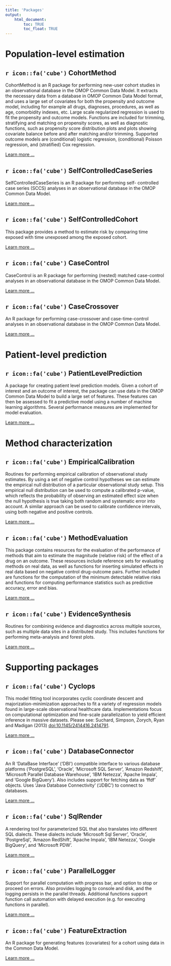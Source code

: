 ```yaml
---
title: 'Packages'
output: 
    html_document:
        toc: TRUE
        toc_float: TRUE
---
```

# Population-level estimation

## `r icon::fa('cube')` CohortMethod 

CohortMethod is an R package for performing new-user cohort studies
    in an observational database in the OMOP Common Data Model. It extracts the
    necessary data from a database in OMOP Common Data Model format, and uses a
    large set of covariates for both the propensity and outcome model, including for
    example all drugs, diagnoses, procedures, as well as age, comorbidity indexes,
    etc. Large scale regularized regression is used to fit the propensity and
    outcome models. Functions are included for trimming, stratifying and matching
    on propensity scores, as well as diagnostic functions, such as propensity score
    distribution plots and plots showing covariate balance before and after matching
    and/or trimming. Supported outcome models are (conditional) logistic regression,
    (conditional) Poisson regression, and (stratified) Cox regression.

[Learn more ...](https://ohdsi.github.io/CohortMethod)

## `r icon::fa('cube')` SelfControlledCaseSeries 

SelfControlledCaseSeries is an R package for performing self-
    controlled case series (SCCS) analyses in an observational database in the OMOP
    Common Data Model.

[Learn more ...](https://ohdsi.github.io/SelfControlledCaseSeries)

## `r icon::fa('cube')` SelfControlledCohort 

This package provides a method to estimate risk by comparing time
    exposed with time unexposed among the exposed cohort.

[Learn more ...](https://ohdsi.github.io/SelfControlledCohort)

## `r icon::fa('cube')` CaseControl 

CaseControl is an R package for performing (nested) matched case-control analyses in an observational database in the OMOP Common Data Model.

[Learn more ...](https://ohdsi.github.io/CaseControl)

## `r icon::fa('cube')` CaseCrossover 

An R package for performing case-crossover and case-time-control analyses in an observational database in the OMOP Common Data Model.

[Learn more ...](https://ohdsi.github.io/CaseCrossover)

# Patient-level prediction

## `r icon::fa('cube')` PatientLevelPrediction 

A package for creating patient level prediction models. Given a
    cohort of interest and an outcome of interest, the package can use data in the
    OMOP Common Data Model to build a large set of features. These features can then
    be assessed to fit a predictive model using a number of machine learning algorithms.
    Several performance measures are implemented for model evaluation.

[Learn more ...](https://github.com/OHDSI/PatientLevelPrediction)

# Method characterization

## `r icon::fa('cube')` EmpiricalCalibration 

Routines for performing empirical calibration of observational
    study estimates. By using a set of negative control hypotheses we can
    estimate the empirical null distribution of a particular observational
    study setup. This empirical null distribution can be used to compute a
    calibrated p-value, which reflects the probability of observing an
    estimated effect size when the null hypothesis is true taking both random
    and systematic error into account. A similar approach can be used to
	calibrate confidence intervals, using both negative and positive controls.

[Learn more ...](https://ohdsi.github.io/EmpiricalCalibration)

## `r icon::fa('cube')` MethodEvaluation 

This package contains resources for the evaluation of the
    performance of methods that aim to estimate the magnitude (relative risk) of
    the effect of a drug on an outcome. These resources include reference sets for
    evaluating methods on real data, as well as functions for inserting simulated
    effects in real data based on negative control drug-outcome pairs. Further
    included are functions for the computation of the minimum detectable relative
    risks and functions for computing performance statistics such as predictive
    accuracy, error and bias.

[Learn more ...](https://github.com/OHDSI/MethodEvaluation)

## `r icon::fa('cube')` EvidenceSynthesis 

Routines for combining evidence and diagnostics across multiple 
   sources, such as multiple data sites in a distributed study. This includes functions
   for performing meta-analysis and forest plots.

[Learn more ...](https://github.com/OHDSI/EvidenceSynthesis)

# Supporting packages

## `r icon::fa('cube')` Cyclops 

This model fitting tool incorporates cyclic coordinate descent and
    majorization-minimization approaches to fit a variety of regression models
    found in large-scale observational healthcare data.  Implementations focus
    on computational optimization and fine-scale parallelization to yield
    efficient inference in massive datasets.  Please see:
    Suchard, Simpson, Zorych, Ryan and Madigan (2013) <doi:10.1145/2414416.2414791>.

[Learn more ...](https://ohdsi.github.io/Cyclops)

## `r icon::fa('cube')` DatabaseConnector 

An R 'DataBase Interface' ('DBI') compatible interface to various database platforms ('PostgreSQL', 'Oracle', 'Microsoft SQL Server', 
    'Amazon Redshift', 'Microsoft Parallel Database Warehouse', 'IBM Netezza', 'Apache Impala', and 'Google BigQuery'). Also includes support for
    fetching data as 'ffdf' objects. Uses 'Java Database Connectivity' ('JDBC') to connect to databases.

[Learn more ...](https://ohdsi.github.io/DatabaseConnector)

## `r icon::fa('cube')` SqlRender 

A rendering tool for parameterized SQL that also translates into
    different SQL dialects.  These dialects include 'Microsoft Sql Server', 'Oracle', 
    'PostgreSql', 'Amazon RedShift', 'Apache Impala', 'IBM Netezza', 'Google BigQuery', and 'Microsoft PDW'.

[Learn more ...](https://ohdsi.github.io/SqlRender)

## `r icon::fa('cube')` ParallelLogger 

Support for parallel computation with progress bar, and option to stop or proceed on errors. Also provides logging to console and disk, 
    and the logging persists in the parallel threads. Additional functions support function call automation with delayed execution (e.g. for executing functions in
    parallel).

[Learn more ...](https://ohdsi.github.io/ParallelLogger)

## `r icon::fa('cube')` FeatureExtraction 

An R package for generating features (covariates) for a cohort using data in the Common Data Model.

[Learn more ...](https://ohdsi.github.io/FeatureExtraction)

